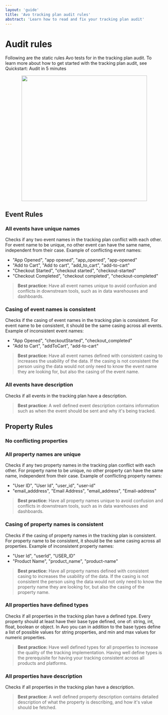 ```yaml
---
layout: 'guide'
title: 'Avo tracking plan audit rules'
abstract: 'Learn how to read and fix your tracking plan audit'
---
```



# Audit rules

Following are the static rules Avo tests for in the tracking plan audit. To learn more about how to get started with the tracking plan audit, see <Link passHref href="/audit/quickstart"><a>Quickstart: Audit in 5 minutes</a></Link>

<center>
  <img width="400" src={require('../../images/audit/audit.png')} />
</center>


## Event Rules

### All events have unique names

Checks if any two event names in the tracking plan conflict with each other. For event name to be unique, no other event can have the same name, independent from their case. Example of conflicting event names:
- "App Opened", "app opened", "app_opened", "app-opened"
- "Add to Cart", "Add to cart", "add_to_cart", "add-to-cart"
- "Checkout Started", "checkout started", "checkout-started"
- "Checkout Completed", "checkout completed", "checkout-completed"

> **Best practice:** Have all event names unique to avoid confusion and conflicts in downstream tools, such as in data warehouses and dashboards.

### Casing of event names is consistent

Checks if the casing of event names in the tracking plan is consistent. For event name to be consistent, it should be the same casing across all events. Example of inconsistent event names:
- "App Opened", "checkoutStarted", "checkout_completed"
- "Add to Cart", "addToCart", "add-to-cart"

> **Best practice:** Have all event names defined with consistent casing to increases the usability of the data. If the casing is not consistent the person using the data would not only need to know the event name they are looking for, but also the casing of the event name.

### All events have description

Checks if all events in the tracking plan have a description.

> **Best practice:** A well defined event description contains information such as when the event should be sent and why it's being tracked.

## Property Rules

### No conflicting properties


### All property names are unique

Checks if any two property names in the tracking plan conflict with each other. For property name to be unique, no other property can have the same name, independent from their case. Example of conflicting property names:
- "User ID", "User Id", "user_id", "user-id"
- "email_adddress", "Email Address", "email_address", "Email-address"

> **Best practice:** Have all property names unique to avoid confusion and conflicts in downstream tools, such as in data warehouses and dashboards.

### Casing of property names is consistent

Checks if the casing of property names in the tracking plan is consistent. For property name to be consistent, it should be the same casing across all properties. Example of inconsistent property names:
- "User Id", "userId", "USER_ID"
- "Product Name", "product_name", "product-name"

> **Best practice:** Have all property names defined with consistent casing to increases the usability of the data. If the casing is not consistent the person using the data would not only need to know the property name they are looking for, but also the casing of the property name.

### All properties have defined types

Checks if all properties in the tracking plan have a defined type. Every property should at least have their base type defined, one of: string, int, float, boolean or object. In Avo you can in addition to the base types define a list of possible values for string properties, and min and max values for numeric properties.

> **Best practice:** Have well defined types for all properties to increase the quality of the tracking implementation. Having well define types is the prerequisite for having your tracking consistent across all products and platforms.

### All properties have description

Checks if all properties in the tracking plan have a description.

> **Best practice:** A well defined property description contains detailed description of what the property is describing, and how it's value should be fetched.
